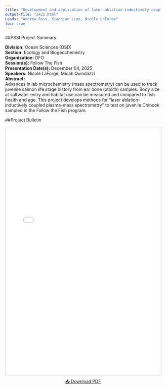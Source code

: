 ```yaml
---
title: "Development and application of laser ablation-inductively coupled plasma-mass spectrometry (LA-ICP-MS) to determine saltwater entry size of juvenile salmonids and track habitat usage."
output-file: "2422.html"
Leads: "Andrew Ross, Xiangjun Liao, Nicole LaForge"
toc: true
---
```


##PSSI Project Summary

**Division:** Ocean Sciences (OSD)  
**Section:** Ecology and Biogeochemistry   
**Organization:** DFO  
**Session(s):** Follow The Fish  
**Presentation Date(s):** December 04, 2025  
**Speakers:** Nicole LaForge, Micah Quindazzi   
**Abstract:**  
Advances in lab microchemistry (mass spectrometry) can be used to track juvenile salmon life stage history from ear bone (otolith) samples. Body size at saltwater entry and habitat use can be measured and compared to fish health and age. This project develops methods for “laser ablation-inductively coupled plasma-mass spectrometry” to test on juvenile Chinook sampled in the Follow the Fish program.   

##Project Bulletin

<iframe src="../../data/PSSI_bulletin/2422.pdf" width="100%" height="800px" style="border: 1px solid #ccc; border-radius: 4px;"></iframe>

<p style="text-align: center; margin-top: 10px;">
[📥 Download PDF](../../data/PSSI_bulletin/2422.pdf){.btn .btn-primary target="_blank"}
</p>

